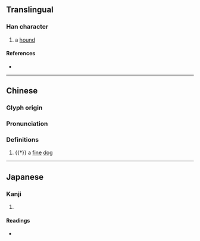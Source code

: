 {{character info/new}}
==Translingual==

===Han character===
{{Han char|rn=94|rad=犬|as=16|sn=19|four=|canj=KHYPT|ids=⿰犭盧}}

# a [[hound]]

====References====
* {{Han ref|kx=0721.060|dkj=20780|dj=1133.030|hdz=21378.010|uh=7379|ud=29561}}

----
==Chinese==
{{zh-forms}}

===Glyph origin===
{{Han etym}}
{{Han compound|犬|t1=dog|盧|c1=s|c2=p|ls=psc}}

===Pronunciation===
{{zh-pron
|m=lú
|mc=y
|oc=y
|cat=n
}}

===Definitions===
{{zh-hanzi}}

# {{†}} a [[fine]] [[dog]]

----

==Japanese==

===Kanji===
{{ja-kanji|grade=|rs=犬16}}

# {{defn|lang=ja|sort=犬16}}

====Readings====
* {{ja-readings|on=[[ろ]] (ro), [[る]] (ru)|kun=[[いぬ]] (inu)}}